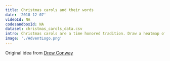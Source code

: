 ```yaml
---
title: Christmas carols and their words
date: '2018-12-07'
videoId: NA
codesandboxId: NA
dataset: christmas_carols_data.csv
intro: Christmas carols are a time honored tradition. Draw a heatmap of their most popular words.
image: './AdventLogo.png'
---
```


Original idea from [Drew Conway](https://github.com/drewconway/ZIA/tree/master/R/Very%20Data%20Christmas)
